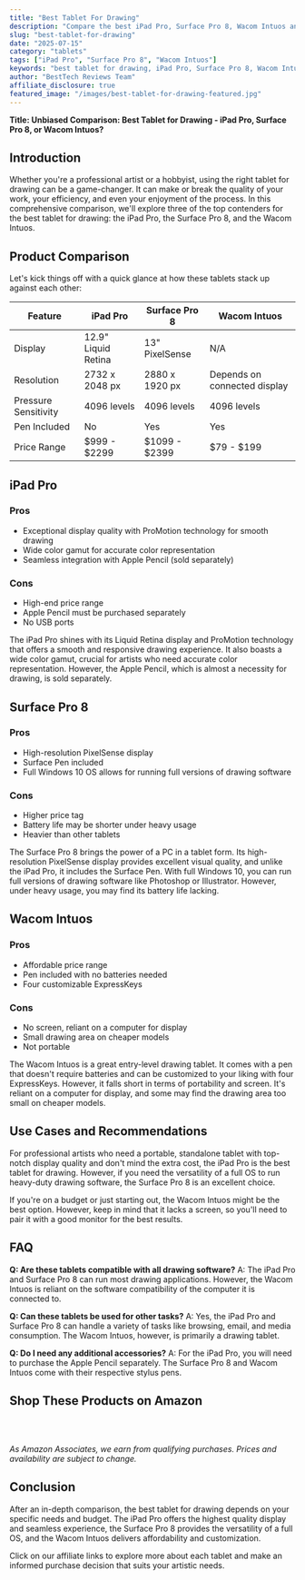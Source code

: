 ```yaml
---
title: "Best Tablet For Drawing"
description: "Compare the best iPad Pro, Surface Pro 8, Wacom Intuos and more. Find the perfect tablets with our detailed reviews and recommendations."
slug: "best-tablet-for-drawing"
date: "2025-07-15"
category: "tablets"
tags: ["iPad Pro", "Surface Pro 8", "Wacom Intuos"]
keywords: "best tablet for drawing, iPad Pro, Surface Pro 8, Wacom Intuos"
author: "BestTech Reviews Team"
affiliate_disclosure: true
featured_image: "/images/best-tablet-for-drawing-featured.jpg"
---
```


**Title: Unbiased Comparison: Best Tablet for Drawing - iPad Pro, Surface Pro 8, or Wacom Intuos?**

## Introduction

Whether you're a professional artist or a hobbyist, using the right tablet for drawing can be a game-changer. It can make or break the quality of your work, your efficiency, and even your enjoyment of the process. In this comprehensive comparison, we'll explore three of the top contenders for the best tablet for drawing: the <ProductLink productName="iPad Pro">iPad Pro</ProductLink>, the Surface Pro 8, and the Wacom Intuos.

## Product Comparison

Let's kick things off with a quick glance at how these tablets stack up against each other:

| Feature     | <ProductLink productName="iPad Pro">iPad Pro</ProductLink>       | Surface Pro 8  | Wacom Intuos  |
|-------------|---------------|---------------|--------------|
| Display     | 12.9" Liquid Retina | 13" PixelSense| N/A |
| Resolution  | 2732 x 2048 px| 2880 x 1920 px| Depends on connected display |
| Pressure Sensitivity | 4096 levels | 4096 levels | 4096 levels |
| Pen Included | No | Yes | Yes |
| Price Range | $999 - $2299 | $1099 - $2399 | $79 - $199 |

## <ProductLink productName="iPad Pro">iPad Pro</ProductLink>

### Pros
- Exceptional display quality with ProMotion technology for smooth drawing 
- Wide color gamut for accurate color representation
- Seamless integration with Apple Pencil (sold separately)

### Cons
- High-end price range 
- Apple Pencil must be purchased separately
- No USB ports

The <ProductLink productName="iPad Pro">iPad Pro</ProductLink> shines with its Liquid Retina display and ProMotion technology that offers a smooth and responsive drawing experience. It also boasts a wide color gamut, crucial for artists who need accurate color representation. However, the Apple Pencil, which is almost a necessity for drawing, is sold separately. 

## <ProductLink productName="Surface Pro 8">Surface Pro 8</ProductLink>

### Pros
- High-resolution PixelSense display
- Surface Pen included 
- Full Windows 10 OS allows for running full versions of drawing software

### Cons
- Higher price tag
- Battery life may be shorter under heavy usage
- Heavier than other tablets

The <ProductLink productName="Surface Pro 8">Surface Pro 8</ProductLink> brings the power of a PC in a tablet form. Its high-resolution PixelSense display provides excellent visual quality, and unlike the <ProductLink productName="iPad Pro">iPad Pro</ProductLink>, it includes the Surface Pen. With full Windows 10, you can run full versions of drawing software like Photoshop or Illustrator. However, under heavy usage, you may find its battery life lacking.

## <ProductLink productName="Wacom Intuos">Wacom Intuos</ProductLink>

### Pros
- Affordable price range
- Pen included with no batteries needed
- Four customizable ExpressKeys

### Cons
- No screen, reliant on a computer for display
- Small drawing area on cheaper models
- Not portable

The <ProductLink productName="Wacom Intuos">Wacom Intuos</ProductLink> is a great entry-level drawing tablet. It comes with a pen that doesn't require batteries and can be customized to your liking with four ExpressKeys. However, it falls short in terms of portability and screen. It's reliant on a computer for display, and some may find the drawing area too small on cheaper models.

## Use Cases and Recommendations

For professional artists who need a portable, standalone tablet with top-notch display quality and don't mind the extra cost, the <ProductLink productName="iPad Pro">iPad Pro</ProductLink> is the best tablet for drawing. However, if you need the versatility of a full OS to run heavy-duty drawing software, the <ProductLink productName="Surface Pro 8">Surface Pro 8</ProductLink> is an excellent choice. 

If you're on a budget or just starting out, the Wacom Intuos might be the best option. However, keep in mind that it lacks a screen, so you'll need to pair it with a good monitor for the best results. 

## FAQ

**Q: Are these tablets compatible with all drawing software?**
A: The iPad Pro and Surface Pro 8 can run most drawing applications. However, the Wacom Intuos is reliant on the software compatibility of the computer it is connected to.

**Q: Can these tablets be used for other tasks?**
A: Yes, the iPad Pro and Surface Pro 8 can handle a variety of tasks like browsing, email, and media consumption. The Wacom Intuos, however, is primarily a drawing tablet.

**Q: Do I need any additional accessories?**
A: For the iPad Pro, you will need to purchase the Apple Pencil separately. The Surface Pro 8 and <ProductLink productName="Wacom Intuos">Wacom Intuos</ProductLink> come with their respective stylus pens.


## Shop These Products on Amazon

<div style="display: flex; gap: 1rem; flex-wrap: wrap; margin: 2rem 0;">
  <AmazonButton productName="iPad Pro" />
  <AmazonButton productName="Surface Pro 8" />
  <AmazonButton productName="Wacom Intuos" />
</div>

*As Amazon Associates, we earn from qualifying purchases. Prices and availability are subject to change.*

## Conclusion

After an in-depth comparison, the best tablet for drawing depends on your specific needs and budget. The <ProductLink productName="iPad Pro">iPad Pro</ProductLink> offers the highest quality display and seamless experience, the Surface Pro 8 provides the versatility of a full OS, and the <ProductLink productName="Wacom Intuos">Wacom Intuos</ProductLink> delivers affordability and customization. 

Click on our affiliate links to explore more about each tablet and make an informed purchase decision that suits your artistic needs.